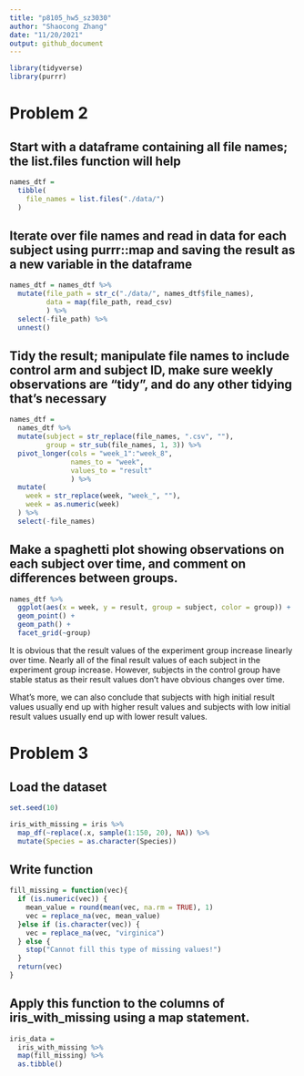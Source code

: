 ```yaml
---
title: "p8105_hw5_sz3030"
author: "Shaocong Zhang"
date: "11/20/2021"
output: github_document
---
```


```r
library(tidyverse)
library(purrr)
```

# Problem 2

## Start with a dataframe containing all file names; the list.files function will help

```r
names_dtf = 
  tibble(
    file_names = list.files("./data/")
  )
```

## Iterate over file names and read in data for each subject using purrr::map and saving the result as a new variable in the dataframe

```r
names_dtf = names_dtf %>%
  mutate(file_path = str_c("./data/", names_dtf$file_names),
         data = map(file_path, read_csv)
         ) %>%
  select(-file_path) %>%
  unnest()
```

## Tidy the result; manipulate file names to include control arm and subject ID, make sure weekly observations are “tidy”, and do any other tidying that’s necessary

```r
names_dtf = 
  names_dtf %>%
  mutate(subject = str_replace(file_names, ".csv", ""),
         group = str_sub(file_names, 1, 3)) %>% 
  pivot_longer(cols = "week_1":"week_8",
               names_to = "week", 
               values_to = "result"
               ) %>% 
  mutate(
    week = str_replace(week, "week_", ""),
    week = as.numeric(week)
  ) %>%
  select(-file_names)
```

## Make a spaghetti plot showing observations on each subject over time, and comment on differences between groups.

```r
names_dtf %>% 
  ggplot(aes(x = week, y = result, group = subject, color = group)) + 
  geom_point() + 
  geom_path() + 
  facet_grid(~group)
```

It is obvious that the result values of the experiment group increase linearly over time. Nearly all of the final result values of each subject in the experiment group increase. However, subjects in the control group have stable status as their result values don't have obvious changes over time.

What's more, we can also conclude that subjects with high initial result values usually end up with higher result values and subjects with low initial result values usually end up with lower result values.

# Problem 3

## Load the dataset

```r
set.seed(10)

iris_with_missing = iris %>% 
  map_df(~replace(.x, sample(1:150, 20), NA)) %>%
  mutate(Species = as.character(Species))
```

## Write function

```r
fill_missing = function(vec){
  if (is.numeric(vec)) {
    mean_value = round(mean(vec, na.rm = TRUE), 1)
    vec = replace_na(vec, mean_value)
  }else if (is.character(vec)) {
    vec = replace_na(vec, "virginica")
  } else {
    stop("Cannot fill this type of missing values!")
  }
  return(vec)
}
```

## Apply this function to the columns of iris_with_missing using a map statement.

```r
iris_data = 
  iris_with_missing %>%
  map(fill_missing) %>%
  as.tibble()
```

